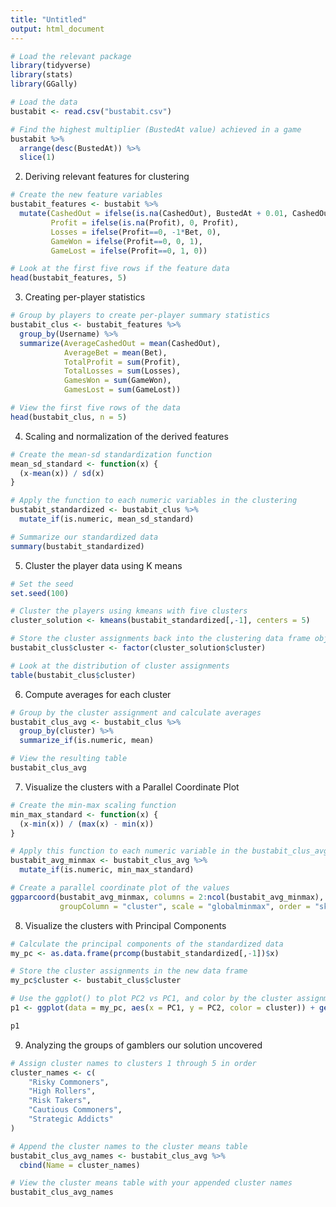 ```yaml
---
title: "Untitled"
output: html_document
---
```


```r
# Load the relevant package
library(tidyverse)
library(stats)
library(GGally)

# Load the data
bustabit <- read.csv("bustabit.csv")

# Find the highest multiplier (BustedAt value) achieved in a game
bustabit %>%
  arrange(desc(BustedAt)) %>%
  slice(1)
```

2. Deriving relevant features for clustering
```r
# Create the new feature variables
bustabit_features <- bustabit %>%
  mutate(CashedOut = ifelse(is.na(CashedOut), BustedAt + 0.01, CashedOut),
         Profit = ifelse(is.na(Profit), 0, Profit),
         Losses = ifelse(Profit==0, -1*Bet, 0),
         GameWon = ifelse(Profit==0, 0, 1),
         GameLost = ifelse(Profit==0, 1, 0))

# Look at the first five rows if the feature data
head(bustabit_features, 5)
```

3. Creating per-player statistics
```r
# Group by players to create per-player summary statistics
bustabit_clus <- bustabit_features %>%
  group_by(Username) %>%
  summarize(AverageCashedOut = mean(CashedOut), 
            AverageBet = mean(Bet),
            TotalProfit = sum(Profit),
            TotalLosses = sum(Losses), 
            GamesWon = sum(GameWon),
            GamesLost = sum(GameLost))

# View the first five rows of the data
head(bustabit_clus, n = 5)
```

4. Scaling and normalization of the derived features
```r
# Create the mean-sd standardization function
mean_sd_standard <- function(x) {
  (x-mean(x)) / sd(x)
}

# Apply the function to each numeric variables in the clustering
bustabit_standardized <- bustabit_clus %>%
  mutate_if(is.numeric, mean_sd_standard)

# Summarize our standardized data
summary(bustabit_standardized)
```

5. Cluster the player data using K means
```r
# Set the seed
set.seed(100)

# Cluster the players using kmeans with five clusters
cluster_solution <- kmeans(bustabit_standardized[,-1], centers = 5)

# Store the cluster assignments back into the clustering data frame object
bustabit_clus$cluster <- factor(cluster_solution$cluster)

# Look at the distribution of cluster assignments
table(bustabit_clus$cluster)
```

6. Compute averages for each cluster
```r
# Group by the cluster assignment and calculate averages
bustabit_clus_avg <- bustabit_clus %>%
  group_by(cluster) %>%
  summarize_if(is.numeric, mean)

# View the resulting table
bustabit_clus_avg
```

7. Visualize the clusters with a Parallel Coordinate Plot
```r
# Create the min-max scaling function
min_max_standard <- function(x) {
  (x-min(x)) / (max(x) - min(x))
}

# Apply this function to each numeric variable in the bustabit_clus_avg object
bustabit_avg_minmax <- bustabit_clus_avg %>%
  mutate_if(is.numeric, min_max_standard)

# Create a parallel coordinate plot of the values
ggparcoord(bustabit_avg_minmax, columns = 2:ncol(bustabit_avg_minmax),
           groupColumn = "cluster", scale = "globalminmax", order = "skewness")
```

8. Visualize the clusters with Principal Components
```r
# Calculate the principal components of the standardized data
my_pc <- as.data.frame(prcomp(bustabit_standardized[,-1])$x)

# Store the cluster assignments in the new data frame
my_pc$cluster <- bustabit_clus$cluster

# Use the ggplot() to plot PC2 vs PC1, and color by the cluster assignment
p1 <- ggplot(data = my_pc, aes(x = PC1, y = PC2, color = cluster)) + geom_point()

p1
```

9. Analyzing the groups of gamblers our solution uncovered
```r
# Assign cluster names to clusters 1 through 5 in order
cluster_names <- c(
    "Risky Commoners",
    "High Rollers",
    "Risk Takers",
    "Cautious Commoners",
    "Strategic Addicts"
)

# Append the cluster names to the cluster means table
bustabit_clus_avg_names <- bustabit_clus_avg %>%
  cbind(Name = cluster_names)

# View the cluster means table with your appended cluster names
bustabit_clus_avg_names
```


